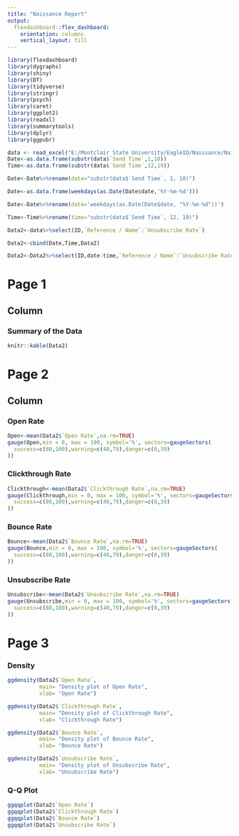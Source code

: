 ```yaml
---
title: "Naissance Report"
output: 
  flexdashboard::flex_dashboard:
    orientation: columns
    vertical_layout: fill
---
```


```r
library(flexdashboard)
library(dygraphs)
library(shiny)
library(DT)
library(tidyverse)
library(stringr)
library(psych)
library(caret)
library(ggplot2)
library(readxl)
library(summarytools)
library(dplyr)
library(ggpubr)

data <- read_excel("E:/Montclair State University/EagleIO/Naissance/Naissance e-Mail Metrics Pilot - Data Template.xlsx")
Date<-as.data.frame(substr(data$`Send Time`,1,10))
Time<-as.data.frame(substr(data$`Send Time`,12,19))

Date<-Date%>%rename(date="substr(data$`Send Time`, 1, 10)")

Date<-as.data.frame(weekdays(as.Date(Date$date,'%Y-%m-%d')))

Date<-Date%>%rename(date='weekdays(as.Date(Date$date, "%Y-%m-%d"))')

Time<-Time%>%rename(time="substr(data$`Send Time`, 12, 19)")

Data2<-data%>%select(ID,`Reference / Name`:`Unsubscribe Rate`)

Data2<-cbind(Date,Time,Data2)

Data2<-Data2%>%select(ID,date:time,`Reference / Name`:`Unsubscribe Rate`)
```


Page 1
===================================== 

Column {data-width=650}
-----------------------------------------------------------------------

### Summary of the Data

```r

knitr::kable(Data2)

```



Page 2
=====================================
Column {data-width=350}
-----------------------------------------------------------------------
### Open Rate

```r
Open<-mean(Data2$`Open Rate`,na.rm=TRUE)
gauge(Open,min = 0, max = 100, symbol='%', sectors=gaugeSectors(
  success=c(80,100),warning=c(40,79),danger=c(0,39)
))
```

### Clickthrough Rate
```r
Clickthrough<-mean(Data2$`Clickthrough Rate`,na.rm=TRUE)
gauge(Clickthrough,min = 0, max = 100, symbol='%', sectors=gaugeSectors(
  success=c(80,100),warning=c(40,79),danger=c(0,39)
))
```

### Bounce Rate
```r
Bounce<-mean(Data2$`Bounce Rate`,na.rm=TRUE)
gauge(Bounce,min = 0, max = 100, symbol='%', sectors=gaugeSectors(
  success=c(80,100),warning=c(40,79),danger=c(0,39)
))
```

### Unsubscribe Rate
```r
Unsubscribe<-mean(Data2$`Unsubscribe Rate`,na.rm=TRUE)
gauge(Unsubscribe,min = 0, max = 100, symbol='%', sectors=gaugeSectors(
  success=c(80,100),warning=c(40,79),danger=c(0,39)
))
```

Page 3
=====================================

### Density

```r
ggdensity(Data2$`Open Rate`,
          main= "Density plot of Open Rate",
          xlab= "Open Rate")

ggdensity(Data2$`Clickthrough Rate`,
          main= "Density plot of Clickthrough Rate",
          xlab= "Clickthrough Rate")

ggdensity(Data2$`Bounce Rate`,
          main= "Density plot of Bounce Rate",
          xlab= "Bounce Rate")

ggdensity(Data2$`Unsubscribe Rate`,
          main= "Density plot of Unsubscribe Rate",
          xlab= "Unsubscribe Rate")
```

### Q-Q Plot
```r
ggqqplot(Data2$`Open Rate`)
ggqqplot(Data2$`Clickthrough Rate`)
ggqqplot(Data2$`Bounce Rate`)
ggqqplot(Data2$`Unsubscribe Rate`)
```

